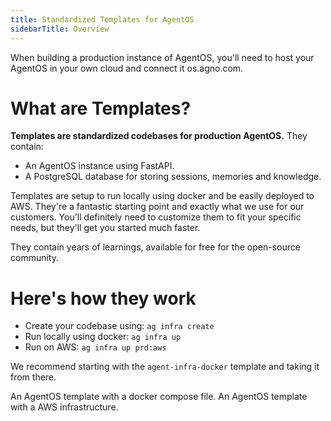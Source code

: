 ```yaml
---
title: Standardized Templates for AgentOS
sidebarTitle: Overview
---
```


When building a production instance of AgentOS, you'll need to host your AgentOS in your own cloud and connect it os.agno.com.

# What are Templates?

**Templates are standardized codebases for production AgentOS.** They contain:

- An AgentOS instance using FastAPI.
- A PostgreSQL database for storing sessions, memories and knowledge.

Templates are setup to run locally using docker and be easily deployed to AWS. They're a fantastic starting point and exactly what we use for our customers. You'll definitely need to customize them to fit your specific needs, but they'll get you started much faster.

They contain years of learnings, available for free for the open-source community.

# Here's how they work

- Create your codebase using: `ag infra create`
- Run locally using docker: `ag infra up`
- Run on AWS: `ag infra up prd:aws`

We recommend starting with the `agent-infra-docker` template and taking it from there.

<CardGroup cols={2}>
  <Card
    title="Agent Infra Docker "
    icon="server"
    href="/templates/agent-infra-docker"
  >
    An AgentOS template with a docker compose file.
  </Card>
  <Card
    title="Agent Infra AWS"
    icon="server"
    href="/templates/agent-infra-aws"
  >
    An AgentOS template with a AWS infrastructure.
  </Card>
</CardGroup>
